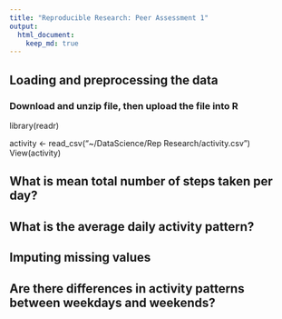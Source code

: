 ```yaml
---
title: "Reproducible Research: Peer Assessment 1"
output: 
  html_document:
    keep_md: true
---
```



## Loading and preprocessing the data
### Download and unzip file, then upload the file into R 
library(readr)

activity <- read_csv("~/DataScience/Rep Research/activity.csv")
View(activity)

## What is mean total number of steps taken per day?



## What is the average daily activity pattern?



## Imputing missing values



## Are there differences in activity patterns between weekdays and weekends?
